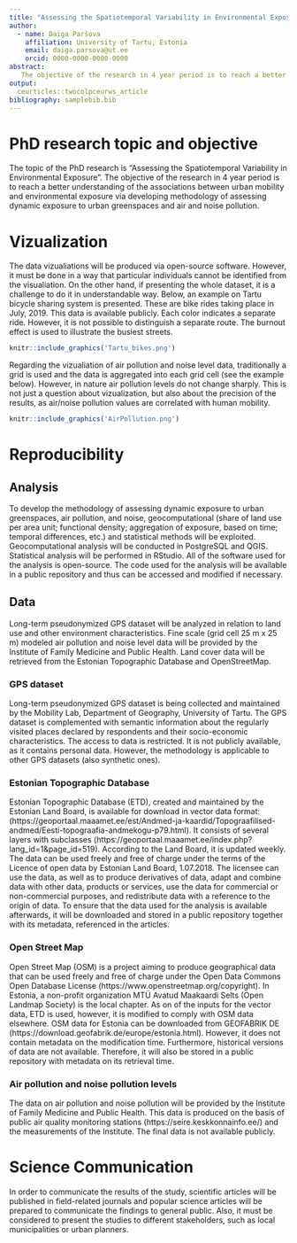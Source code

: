 ```yaml
---
title: "Assessing the Spatiotemporal Variability in Environmental Exposure"
author:
  - name: Daiga Paršova
    affiliation: University of Tartu, Estonia
    email: daiga.parsova@ut.ee
    orcid: 0000-0000-0000-0000
abstract:
   The objective of the research in 4 year period is to reach a better understanding of the associations between urban mobility and environmental exposure via developing methodology of assessing dynamic exposure to urban greenspaces and air and noise pollution.
output:
  ceurticles::twocolpceurws_article
bibliography: samplebib.bib
---
```


# PhD research topic and objective

The topic of the PhD research is "Assessing the Spatiotemporal Variability in Environmental Exposure". The objective of the research in 4 year period is to reach a better understanding of the associations between urban mobility and environmental exposure via developing methodology of assessing dynamic exposure to urban greenspaces and air and noise pollution. 

# Vizualization

The data vizualiations will be produced via open-source software. However, it must be done in a way that particular individuals cannot be identified from the visualiation. On the other hand, if presenting the whole dataset, it is a challenge to do it in understandable way.
Below, an example on Tartu bicycle sharing system is presented. These are bike rides taking place in July, 2019. This data is available publicly. Each color indicates a separate ride. However, it is not possible to distinguish a separate route. The burnout effect is used to illustrate the busiest streets.

```r
knitr::include_graphics('Tartu_bikes.png')
```

Regarding the vizualiation of air pollution and noise level data, traditionally a grid is used and the data is aggregated into each grid cell (see the example below). However, in nature air pollution levels do not change sharply. This is not just a question about vizualization, but also about the precision of the results, as air/noise pollution values are correlated with human mobility. 

```r
knitr::include_graphics('AirPollution.png')
```

# Reproducibility

## Analysis

To develop the methodology of assessing dynamic exposure to urban greenspaces, air pollution, and noise, geocomputational (share of land use per area unit; functional density; aggregation of exposure, based on time; temporal differences, etc.) and statistical methods will be exploited. 
Geocomputational analysis will be conducted in PostgreSQL and QGIS. Statistical analysis will be performed in RStudio. All of the software used for the analysis is open-source. The code used for the analysis will be available in a public repository and thus can be accessed and modified if necessary. 

## Data 

Long-term pseudonymized GPS dataset will be analyzed in relation to land use and other environment characteristics. Fine scale (grid cell 25 m x 25 m) modeled air pollution and noise level data will be provided by the Institute of Family Medicine and Public Health. Land cover data will be retrieved from the Estonian Topographic Database and OpenStreetMap. 

### GPS dataset 

Long-term pseudonymized GPS dataset is being collected and maintained by the Mobility Lab, Department of Geography, University of Tartu. The GPS dataset is complemented with semantic information about the regularly visited places declared by respondents and their socio-economic characteristics. 
The access to data is restricted. It is not publicly available, as it contains personal data. However, the methodology is applicable to other GPS datasets (also synthetic ones).

### Estonian Topographic Database

Estonian Topographic Database (ETD), created and maintained by the Estonian Land Board, is available for download in vector data format: (https://geoportaal.maaamet.ee/est/Andmed-ja-kaardid/Topograafilised-andmed/Eesti-topograafia-andmekogu-p79.html). It consists of several layers with subclasses (https://geoportaal.maaamet.ee/index.php?lang_id=1&page_id=519). According to the Land Board, it is updated weekly. 
The data can be used freely and free of charge under the terms of the Licence of open data by Estonian Land Board, 1.07.2018. The licensee can use the data, as well as to produce derivatives of data, adapt and combine data with other data, products or services, use the data for commercial or non-commercial purposes, and redistribute data with a reference to the origin of data. 
To ensure that the data used for the analysis is available afterwards, it will be downloaded and stored in a public repository together with its metadata, referenced in the articles.

### Open Street Map

Open Street Map (OSM) is a project aiming to produce geographical data that can be used freely and free of charge under the Open Data Commons Open Database License (https://www.openstreetmap.org/copyright). In Estonia, a non-profit organization MTÜ Avatud Maakaardi Selts (Open Landmap Society) is the local chapter. As on of the inputs for the vector data, ETD is used, however, it is modified to comply with OSM data elsewhere. OSM data for Estonia can be downloaded from GEOFABRIK DE (https://download.geofabrik.de/europe/estonia.html). However, it does not contain metadata on the modification time. Furthermore, historical versions of data are not available. Therefore, it will also be stored in a public repository with metadata on its retrieval time.

### Air pollution and noise pollution levels

The data on air pollution and noise pollution will be provided by the Institute of Family Medicine and Public Health. This data is produced on the basis of public air quality monitoring stations (https://seire.keskkonnainfo.ee/) and the measurements of the Institute. The final data is not available publicly. 

# Science Communication

In order to communicate the results of the study, scientific articles will be published in field-related journals and popular science articles will be prepared to communicate the findings to general public. Also, it must be considered to present the studies to different stakeholders, such as local municipalities or urban planners.
